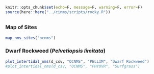 
```r
knitr::opts_chunk$set(echo=F, message=F, warning=F, error=F)
source(here::here("../cinms/scripts/rocky.R"))
```

## {.tabset}

### Map of Sites

```r
map_nms_sites("ocnms")
```

### Dwarf Rockweed (_Pelvetiopsis limitata_) {.active}

```r
plot_intertidal_nms(d_csv, "OCNMS", "PELLIM", "Dwarf Rockweed")
#plot_intertidal_nms(d_csv, "OCNMS", "PHYOVR", "Surfgrass")
```

